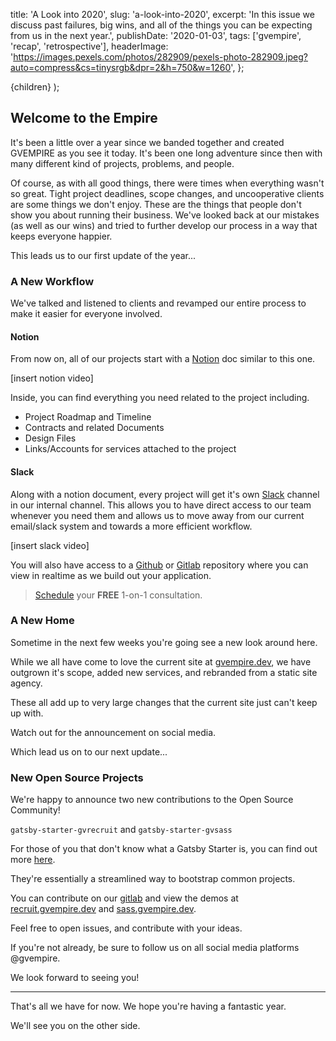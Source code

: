 
  title: 'A Look into 2020',
  slug: 'a-look-into-2020',
  excerpt:
    'In this issue we discuss past failures, big wins, and all of the things you can be expecting from us in the next year.',
  publishDate: '2020-01-03',
  tags: ['gvempire', 'recap', 'retrospective'],
  headerImage:
    'https://images.pexels.com/photos/282909/pexels-photo-282909.jpeg?auto=compress&cs=tinysrgb&dpr=2&h=750&w=1260',
};

  <PostLayout meta={meta}>{children}</PostLayout>
);

## Welcome to the Empire

It's been a little over a year since we banded together and created GVEMPIRE as you see it today.
It's been one long adventure since then with many different kind of projects, problems, and people.

Of course, as with all good things, there were times when everything wasn't so great.
Tight project deadlines, scope changes, and uncooperative clients are some things we don't enjoy.
These are the things that people don't show you about running their business.
We've looked back at our mistakes (as well as our wins) and tried to further develop our process in a way that keeps everyone happier.

This leads us to our first update of the year...

### A New Workflow

We've talked and listened to clients and revamped our entire process to make it easier for everyone involved.

#### Notion

From now on, all of our projects start with a [Notion](https://notion.so) doc similar to this one.

[insert notion video]

Inside, you can find everything you need related to the project including.

- Project Roadmap and Timeline
- Contracts and related Documents
- Design Files
- Links/Accounts for services attached to the project

#### Slack

Along with a notion document, every project will get it's own [Slack](https://slack.com) channel in our internal channel.
This allows you to have direct access to our team whenever you need them and allows us to move away from our current email/slack system and towards a more efficient workflow.

[insert slack video]

You will also have access to a [Github](https://github.com) or
[Gitlab](https://gitlab.com) repository where you can view in realtime
as we build out your application.

> [Schedule](https://calendy.com/gvempire/discover) your **FREE** 1-on-1 consultation.

### A New Home

Sometime in the next few weeks you're going see a new look around here.

While we all have come to love the current site at
[gvempire.dev](https://gvempire.dev), we have outgrown it's scope,
added new services, and rebranded from a static site agency.

These all add up to very large changes that the current site just can't
keep up with.

Watch out for the announcement on social media.

Which lead us on to our next update...

### New Open Source Projects

We're happy to announce two new contributions to the Open Source
Community!

`gatsby-starter-gvrecruit` and `gatsby-starter-gvsass`

For those of you that don't know what a Gatsby Starter is, you can find
out more [here](https://www.gatsbyjs.org/starters/).

They're essentially a streamlined way to bootstrap common projects.

You can contribute on our [gitlab](https://gitlab.com/gvempire) and view
the demos at [recruit.gvempire.dev](https://recruit.gvempire.dev) and
[sass.gvempire.dev](https://sass.gvempire.dev).

Feel free to open issues, and contribute with your ideas.

If you're not already, be sure to follow us on all social media platforms @gvempire.

We look forward to seeing you!

---

That's all we have for now. We hope you're having a fantastic year.

We'll see you on the other side.
